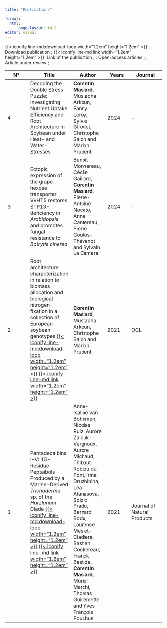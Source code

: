 ```yaml
---
title: "Publications"

format: 
  html:
      page-layout: full
editor: visual
---
```


{{< iconify line-md:download-loop width="1.2em" height="1.2em" >}}: Download publication ; {{< iconify line-md link width="1.2em" height="1.2em" >}}: Link of the publication ; <iconify-icon icon="mdi:unlocked-variant-outline" width="1.2em" height="1.2em"  style="color: #58a53b"></iconify-icon>: Open-access articles ; <iconify-icon icon="line-md:cog-loop" width="1.2em" height="1.2em"  style="color: #58a53b"></iconify-icon>: Article under review ;

| N°  | Title                                                                                                                                                                                                                                                                                                                                                                                                                                                       | Author                                                                                                                                                                                                                                                                                                              | Years | Journal                     |
|------------|----------------|----------------|------------|----------------|
| 4   | Decoding the Double Stress Puzzle: Investigating Nutrient Uptake Efficiency and Root Architecture in Soybean under Heat- and Water- Stresses <iconify-icon icon="mdi:unlocked-variant-outline" width="1.2em" height="1.2em"  style="color: #58a53b"></iconify-icon> <iconify-icon icon="line-md:cog-loop" width="1.2em" height="1.2em"  style="color: #58a53b"></iconify-icon>                                                                              | **Corentin Maslard**, Mustapha Arkoun, Fanny Leroy, Sylvie Girodet, Christophe Salon and Marion Prudent                                                                                                                                                                                                             | 2024  | \-                          |
| 3   | Ectopic expression of the grape hexose transporter VvHT5 restores STP13-deficiency in *Arabidopsis* and promotes fungal resistance to *Botrytis cinerea* </iconify-icon> <iconify-icon icon="line-md:cog-loop" width="1.2em" height="1.2em"  style="color: #58a53b"></iconify-icon>                                                                                                                                                                         | Benoit Monnereau, Cécile Gaillard, **Corentin Maslard**, Pierre-Antoine Noceto, Anne Cantereau, Pierre Coutos-Thévenot and Sylvain La Camera                                                                                                                                                                        | 2024  | \-                          |
| 2   | Root architecture characterization in relation to biomass allocation and biological nitrogen fixation in a collection of European soybean genotypes [{{< iconify line-md:download-loop width="1.2em" height="1.2em" >}}](media/publications/2.pdf) [{{< iconify line-md link width="1.2em" height="1.2em" >}}](https://doi.org/10.1051/ocl/2021033) <iconify-icon icon="mdi:unlocked-variant-outline" width="1.2em" height="1.2em"  style="color: #58a53b"> | **Corentin Maslard**, Mustapha Arkoun, Christophe Salon and Marion Prudent                                                                                                                                                                                                                                          | 2021  | OCL                         |
| 1   | Pentadecaibins I−V: 15-Residue Peptaibols Produced by a Marine-Derived *Trichoderma* sp. of the *Harzianum* Clade [{{< iconify line-md:download-loop width="1.2em" height="1.2em" >}}](media/publications/1.pdf) [{{< iconify line-md link width="1.2em" height="1.2em" >}}](https://dx.doi.org/10.1021/acs.jnatprod.0c01355)                                                                                                                               | Anne-Isaline van Bohemen, Nicolas Ruiz, Aurore Zalouk-Vergnoux, Aurore Michaud, Thibaut Robiou du Pont, Irina Druzhinina, Lea Atanasova, Soizic Prado, Bernard Bodo, Laurence Meslet-Cladiere, Bastien Cochereau, Franck Bastide, **Corentin Maslard**, Muriel Marchi, Thomas Guillemette and Yves François Pouchus | 2021  | Journal of Natural Products |
